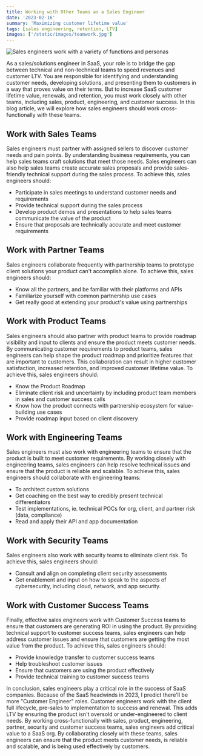 ```yaml
---
title: Working with Other Teams as a Sales Engineer
date: '2023-02-16'
summary: 'Maximizing customer lifetime value'
tags: [sales engineering, retention, LTV]
images: ['/static/images/teamwork.jpg']
---
```


![Sales engineers work with a variety of functions and personas](/static/images/teamwork.jpg)

As a sales/solutions engineer in SaaS, your role is to bridge the gap between technical and non-technical teams to speed revenues and customer LTV. You are responsible for identifying and understanding customer needs, developing solutions, and presenting them to customers in a way that proves value on their terms. But to increase SaaS customer lifetime value, renewals, and retention, you must work closely with other teams, including sales, product, engineering, and customer success. In this blog article, we will explore how sales engineers should work cross-functionally with these teams.

## Work with Sales Teams

Sales engineers must partner with assigned sellers to discover customer needs and pain points. By understanding business requirements, you can help sales teams craft solutions that meet those needs. Sales engineers can also help sales teams create accurate sales proposals and provide sales-friendly technical support during the sales process.
To achieve this, sales engineers should:

- Participate in sales meetings to understand customer needs and requirements
- Provide technical support during the sales process
- Develop product demos and presentations to help sales teams communicate the value of the product
- Ensure that proposals are technically accurate and meet customer requirements

## Work with Partner Teams

Sales engineers collaborate frequently with partnership teams to prototype client solutions your product can't accomplish alone.
To achieve this, sales engineers should:

- Know all the partners, and be familiar with their platforms and APIs
- Familiarize yourself with common partnership use cases
- Get really good at extending your product's value using partnerships

## Work with Product Teams

Sales engineers should also partner with product teams to provide roadmap visibility and input to clients and ensure the product meets customer needs. By communicating customer requirements to product teams, sales engineers can help shape the product roadmap and prioritize features that are important to customers. This collaboration can result in higher customer satisfaction, increased retention, and improved customer lifetime value.
To achieve this, sales engineers should:

- Know the Product Roadmap
- Eliminate client risk and uncertainty by including product team members in sales and customer success calls
- Know how the product connects with partnership ecosystem for value-building use cases
- Provide roadmap input based on client discovery

## Work with Engineering Teams

Sales engineers must also work with engineering teams to ensure that the product is built to meet customer requirements. By working closely with engineering teams, sales engineers can help resolve technical issues and ensure that the product is reliable and scalable.
To achieve this, sales engineers should collaborate with engineering teams:

- To architect custom solutions
- Get coaching on the best way to credibly present technical differentiators
- Test implementations, ie. technical POCs for org, client, and partner risk (data, compliance)
- Read and apply their API and app documentation

## Work with Security Teams

Sales engineers also work with security teams to eliminate client risk.
To achieve this, sales engineers should:

- Consult and align on completing client security assessments
- Get enablement and input on how to speak to the aspects of cybersecurity, including cloud, network, and app security.

## Work with Customer Success Teams

Finally, effective sales engineers work with Customer Success teams to ensure that customers are generating ROI in using the product. By providing technical support to customer success teams, sales engineers can help address customer issues and ensure that customers are getting the most value from the product. To achieve this, sales engineers should:

- Provide knowledge transfer to customer success teams
- Help troubleshoot customer issues
- Ensure that customers are using the product effectively
- Provide technical training to customer success teams

In conclusion, sales engineers play a critical role in the success of SaaS companies. Because of the SaaS headwinds in 2023, I predict there'll be more "Customer Engineer" roles. Customer engineers work with the client full lifecycle, pre-sales to implementation to success and renewal.
This adds LTV by ensuring the product isn't oversold or under-engineered to client needs. By working cross-functionally with sales, product, engineering, partner, security and customer success teams, sales engineers add critical value to a SaaS org. By collaborating closely with these teams, sales engineers can ensure that the product meets customer needs, is reliable and scalable, and is being used effectively by customers.
